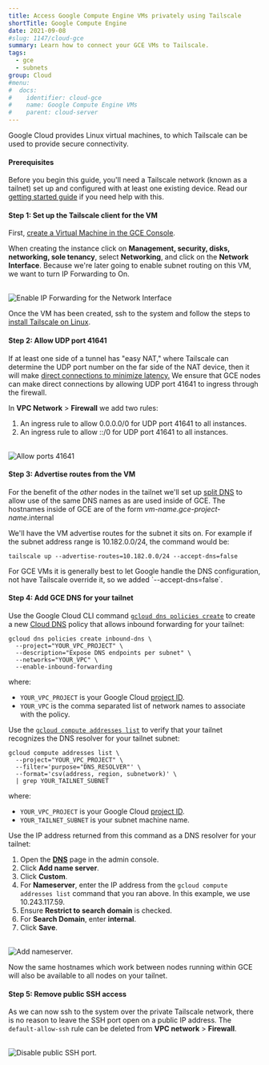```yaml
---
title: Access Google Compute Engine VMs privately using Tailscale
shortTitle: Google Compute Engine
date: 2021-09-08
#slug: 1147/cloud-gce
summary: Learn how to connect your GCE VMs to Tailscale.
tags:
  - gce
  - subnets
group: Cloud
#menu:
#  docs:
#    identifier: cloud-gce
#    name: Google Compute Engine VMs
#    parent: cloud-server
---
```


Google Cloud provides Linux virtual machines, to which Tailscale can be used to provide
secure connectivity.

#### Prerequisites

Before you begin this guide, you'll need a Tailscale network (known as a tailnet) set up and
configured with at least one existing device. Read our [getting started guide](/kb/1017/install)
if you need help with this.

#### Step 1: Set up the Tailscale client for the VM

First, [create a Virtual Machine in the GCE Console](https://cloud.google.com/compute/docs/instances/create-start-instance).

When creating the instance click on **Management, security, disks, networking, sole tenancy**,
select **Networking**, and click on the **Network Interface**. Because we're later going to enable
subnet routing on this VM, we want to turn IP Forwarding to On.

<br />
<Image
  alt="Enable IP Forwarding for the Network Interface"
  width={906}
  height={1150}
  src="/images/solutions/cloud-gce/gce-ip-forwarding.png"
  className="bordered"
/>

Once the VM has been created, ssh to the system and follow the steps to
[install Tailscale on Linux](/kb/1031/install-linux/).

#### Step 2: Allow UDP port 41641

If at least one side of a tunnel has "easy NAT," where Tailscale can determine the UDP port
number on the far side of the NAT device, then it will make
[direct connections to minimize latency.](/blog/how-tailscale-works/)
We ensure that GCE nodes can make direct connections by allowing UDP port 41641 to ingress
through the firewall.

In **VPC Network** > **Firewall** we add two rules:

1. An ingress rule to allow 0.0.0.0/0 for UDP port 41641 to all instances.
1. An ingress rule to allow ::/0 for UDP port 41641 to all instances.

<br />
<Image
  src="/images/solutions/cloud-gce/gce-firewall-rule.png"
  className="bordered"
  alt="Allow ports 41641"
  width={572}
  height={1350}
/>

#### Step 3: Advertise routes from the VM

For the benefit of the _other_ nodes in the tailnet we'll set up
[split DNS](/kb/1054/dns/#using-dns-settings-in-the-admin-panel) to allow use of the same DNS names
as are used inside of GCE. The hostnames inside of GCE are of the form
_vm-name_._gce-project-name_.internal

We'll have the VM advertise routes for the subnet it sits on. For example if the subnet address
range is 10.182.0.0/24, the command would be:

```shell
tailscale up --advertise-routes=10.182.0.0/24 --accept-dns=false
```

<Note>
  For GCE VMs it is generally best to let Google handle the DNS configuration, not have Tailscale
  override it, so we added `--accept-dns=false`.
</Note>

#### Step 4: Add GCE DNS for your tailnet

Use the Google Cloud CLI command [`gcloud dns policies create`][gcloud-dns-policies-create] to
create a new [Cloud DNS][cloud-dns] policy that allows inbound forwarding for your tailnet:

```shell
gcloud dns policies create inbound-dns \
  --project="YOUR_VPC_PROJECT" \
  --description="Expose DNS endpoints per subnet" \
  --networks="YOUR_VPC" \
  --enable-inbound-forwarding
```

where:

- `YOUR_VPC_PROJECT` is your Google Cloud [project ID][project-id].
- `YOUR_VPC` is the comma separated list of network names to associate with the policy.

Use the [`gcloud compute addresses list`][gcloud-compute-addresses-list] to verify that your tailnet
recognizes the DNS resolver for your tailnet subnet:

```shell
gcloud compute addresses list \
  --project="YOUR_VPC_PROJECT" \
  --filter='purpose="DNS_RESOLVER"' \
  --format='csv(address, region, subnetwork)' \
  | grep YOUR_TAILNET_SUBNET
```

where:

- `YOUR_VPC_PROJECT` is your Google Cloud [project ID][project-id].
- `YOUR_TAILNET_SUBNET` is your subnet machine name.

Use the IP address returned from this command as a DNS resolver for your tailnet:

1. Open the [**DNS**](https://login.tailscale.com/admin/dns) page in the admin console.
1. Click **Add name server**.
1. Click **Custom**.
1. For **Nameserver**, enter the IP address from the `gcloud compute addresses list` command that
   you ran above. In this example, we use 10.243.117.59.
1. Ensure **Restrict to search domain** is checked.
1. For **Search Domain**, enter **internal**.
1. Click **Save**.

<br />
<Image
  height={1337}
  src="/images/solutions/cloud-gce/gce-add-nameserver.png"
  className="bordered"
  alt="Add nameserver."
  width={1400}
/>

Now the same hostnames which work between nodes running within
GCE will also be available to all nodes on your tailnet.

#### Step 5: Remove public SSH access

As we can now ssh to the system over the private Tailscale network, there is no reason to leave
the SSH port open on a public IP address. The `default-allow-ssh` rule can be deleted from
**VPC network** > **Firewall**.

<br />
<Image
  className="bordered"
  alt="Disable public SSH port."
  width={1402}
  height={972}
  src="/images/solutions/cloud-gce/gce-remove-ssh.png"
/>

[cloud-dns]: https://cloud.google.com/dns
[gcloud-dns-policies-create]: https://cloud.google.com/sdk/gcloud/reference/dns/policies/create
[gcloud-compute-addresses-list]: https://cloud.google.com/sdk/gcloud/reference/compute/addresses/list
[project-id]: https://cloud.google.com/sdk/gcloud/reference#--project

